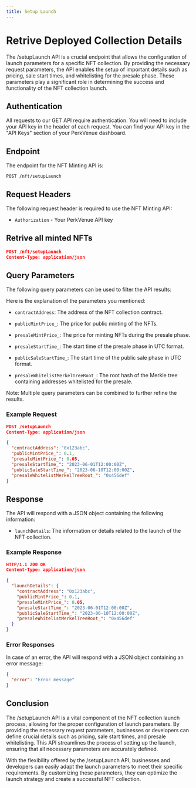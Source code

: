 ```yaml
---
title: Setup Launch
---
```


# Retrive Deployed Collection Details

The /setupLaunch API is a crucial endpoint that allows the configuration of launch parameters for a specific NFT collection. By providing the necessary request parameters, the API enables the setup of important details such as pricing, sale start times, and whitelisting for the presale phase. These parameters play a significant role in determining the success and functionality of the NFT collection launch.

## Authentication

All requests to our GET API require authentication. You will need to include your API key in the header of each request. You can find your API key in the "API Keys" section of your PerkVenue dashboard.

## Endpoint

The endpoint for the NFT Minting API is:

`POST /nft/setupLaunch`

## Request Headers

The following request header is required to use the NFT Minting API:

- `Authorization` - Your PerkVenue API key

## Retrive all minted NFTs

```json
POST /nft/setupLaunch 
Content-Type: application/json
```

## Query Parameters
The following query parameters can be used to filter the API results:

Here is the explanation of the parameters you mentioned:

- `contractAddress`: The address of the NFT collection contract.

- `publicMintPrice_`: The price for public minting of the NFTs.

- `presaleMintPrice_`: The price for minting NFTs during the presale phase.

- `presaleStartTime_`: The start time of the presale phase in UTC format.

- `publicSaleStartTime_`: The start time of the public sale phase in UTC format.

- `presaleWhitelistMerkelTreeRoot_`: The root hash of the Merkle tree containing addresses whitelisted for the presale.
 

 Note: Multiple query parameters can be combined to further refine the results.

### Example Request

```json
POST /setupLaunch
Content-Type: application/json

{
  "contractAddress": "0x123abc",
  "publicMintPrice_": 0.1,
  "presaleMintPrice_": 0.05,
  "presaleStartTime_": "2023-06-01T12:00:00Z",
  "publicSaleStartTime_": "2023-06-10T12:00:00Z",
  "presaleWhitelistMerkelTreeRoot_": "0x456def"
}

```

## Response

The API will respond with a JSON object containing the following information:

- `launchDetails`: The information or details related to the launch of the NFT collection. 

### Example Response

```json
HTTP/1.1 200 OK
Content-Type: application/json

{
  "launchDetails": {
    "contractAddress": "0x123abc",
    "publicMintPrice_": 0.1,
    "presaleMintPrice_": 0.05,
    "presaleStartTime_": "2023-06-01T12:00:00Z",
    "publicSaleStartTime_": "2023-06-10T12:00:00Z",
    "presaleWhitelistMerkelTreeRoot_": "0x456def"
  }
}

```

### Error Responses

In case of an error, the API will respond with a JSON object containing an error message:

```json
{
  "error": "Error message"
}
```

## Conclusion

The /setupLaunch API is a vital component of the NFT collection launch process, allowing for the proper configuration of launch parameters. By providing the necessary request parameters, businesses or developers can define crucial details such as pricing, sale start times, and presale whitelisting. This API streamlines the process of setting up the launch, ensuring that all necessary parameters are accurately defined.

With the flexibility offered by the /setupLaunch API, businesses and developers can easily adapt the launch parameters to meet their specific requirements. By customizing these parameters, they can optimize the launch strategy and create a successful NFT collection.